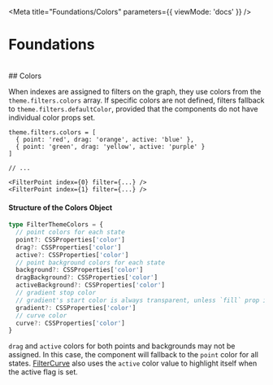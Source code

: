 
<Meta title="Foundations/Colors" parameters={{ viewMode: 'docs' }} />

# Foundations
<br/>
## Colors

When indexes are assigned to filters on the graph, they use colors from the `theme.filters.colors` array. If specific colors are not defined, filters fallback to `theme.filters.defaultColor`, provided that the components do not have individual color props set.

```tsx
theme.filters.colors = [
  { point: 'red', drag: 'orange', active: 'blue' },
  { point: 'green', drag: 'yellow', active: 'purple' }
]

// ...

<FilterPoint index={0} filter={...} />
<FilterPoint index={1} filter={...} />
```

#### Structure of the Colors Object

```ts
type FilterThemeColors = {
  // point colors for each state
  point?: CSSProperties['color']
  drag?: CSSProperties['color']
  active?: CSSProperties['color']
  // point background colors for each state
  background?: CSSProperties['color']
  dragBackground?: CSSProperties['color']
  activeBackground?: CSSProperties['color']
  // gradient stop color
  // gradient's start color is always transparent, unless `fill` prop is set to true
  gradient?: CSSProperties['color']
  // curve color
  curve?: CSSProperties['color']
}
```
`drag` and `active` colors for both points and backgrounds may not be assigned. In this case, the component will fallback to the `point` color for all states. [FilterCurve](?path=/docs/components-filtercurve--docs) also uses the `active` color value to highlight itself when the active flag is set.
